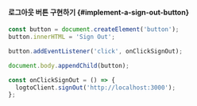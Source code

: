 
<SignOutNote />

#### 로그아웃 버튼 구현하기 \{#implement-a-sign-out-button}

```js
const button = document.createElement('button');
button.innerHTML = 'Sign Out';

button.addEventListener('click', onClickSignOut);

document.body.appendChild(button);

const onClickSignOut = () => {
  logtoClient.signOut('http://localhost:3000');
};
```
